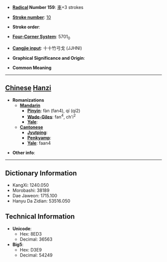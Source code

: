 * '''[[Wiktionary:Chinese radical index| Radical]] Number 159''': [[Wiktionary:Chinese radical index 車|車]]+3 strokes

* '''[[Wiktionary:Chinese total strokes index|Stroke number]]''': [[Wiktionary:Chinese total strokes index 10|10]]

* '''Stroke order''': 

* '''[[Wiktionary:Chinese four corner index|Four-Corner System]]''': 5701<sub>0</sub>

* '''[[Wiktionary:Chinese Cangjie index|Cangjie input]]''': 十十竹弓戈 (JJHNI)

* '''Graphical Significance and Origin''': 

* '''Common Meaning'''

----

== [[Chinese]] [[Hanzi]] ==

* '''Romanizations'''
** '''[[Mandarin]]'''
*** '''[[Pinyin]]''': fàn (fan4), qí (qi2)
*** '''[[Wade-Giles]]''': fan<sup>4</sup>, ch'i<sup>2</sup>
*** '''[[Yale]]''': 
** '''[[Cantonese]]'''
*** '''[[Jyutping]]''':
*** '''[[Penkyamp]]''': 
*** '''[[Yale]]''': faan4

* '''Other info''': 

----

== Dictionary Information ==

* KangXi: 1240.050
* Morobashi: 38189
* Dae Jaweon: 1715.100
* Hanyu Da Zidian: 53516.050

== Technical Information ==

* '''Unicode''':
** Hex: 8ED3
** Decimal: 36563
* '''Big5''':
** Hex: D3E9
** Decimal: 54249